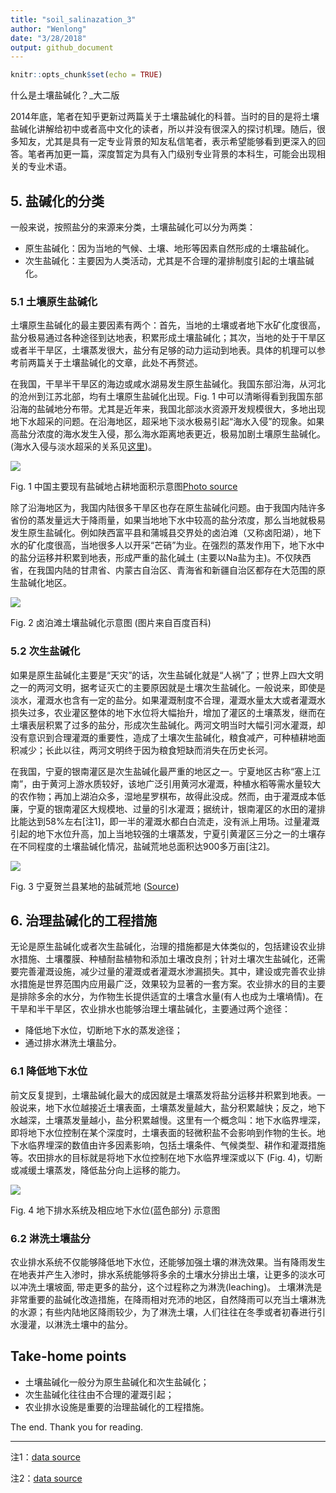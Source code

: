 ```yaml
---
title: "soil_salinazation_3"
author: "Wenlong"
date: "3/28/2018"
output: github_document
---
```


```r
knitr::opts_chunk$set(echo = TRUE)
```

什么是土壤盐碱化？_大二版

2014年底，笔者在知乎更新过两篇关于土壤盐碱化的科普。当时的目的是将土壤盐碱化讲解给初中或者高中文化的读者，所以并没有很深入的探讨机理。随后，很多知友，尤其是具有一定专业背景的知友私信笔者，表示希望能够看到更深入的回答。笔者再加更一篇，深度暂定为具有入门级别专业背景的本科生，可能会出现相关的专业术语。

## 5. 盐碱化的分类

一般来说，按照盐分的来源来分类，土壤盐碱化可以分为两类：

* 原生盐碱化：因为当地的气候、土壤、地形等因素自然形成的土壤盐碱化。
* 次生盐碱化：主要因为人类活动，尤其是不合理的灌排制度引起的土壤盐碱化。

### 5.1 土壤原生盐碱化

土壤原生盐碱化的最主要因素有两个：首先，当地的土壤或者地下水矿化度很高，盐分极易通过各种途径到达地表，积累形成土壤盐碱化；其次，当地的处于干旱区或者半干旱区，土壤蒸发很大，盐分有足够的动力运动到地表。具体的机理可以参考前两篇关于土壤盐碱化的文章，此处不再赘述。

在我国，干旱半干旱区的海边或咸水湖易发生原生盐碱化。我国东部沿海，从河北的沧州到江苏北部，均有土壤原生盐碱化出现。Fig. 1 中可以清晰得看到我国东部沿海的盐碱地分布带。尤其是近年来，我国北部淡水资源开发规模很大，多地出现地下水超采的问题。在沿海地区，超采地下淡水极易引起“海水入侵”的现象。如果高盐分浓度的海水发生入侵，那么海水距离地表更近，极易加剧土壤原生盐碱化。(海水入侵与淡水超采的关系见[这里](https://www.zhihu.com/question/26041799/answer/31951011))。

![](http://ww2.sinaimg.cn/large/48d84e6fjw1eyleibd2n9j20ia0ge3z9.jpg)

Fig. 1 中国主要现有盐碱地占耕地面积示意图[Photo source](http://blog.sina.com.cn/s/blog_48d84e6f0102vwv3.html)


除了沿海地区为，我国内陆很多干旱区也存在原生盐碱化问题。由于我国内陆许多省份的蒸发量远大于降雨量，如果当地地下水中较高的盐分浓度，那么当地就极易发生原生盐碱化。例如陕西富平县和蒲城县交界处的卤泊滩（又称卤阳湖），地下水的矿化度很高，当地很多人以开采“芒硝”为业。在强烈的蒸发作用下，地下水中的盐分运移并积累到地表，形成严重的盐化碱土 (主要以Na盐为主)。不仅陕西省，在我国内陆的甘肃省、内蒙古自治区、青海省和新疆自治区都存在大范围的原生盐碱化地区。

![](https://gss2.bdstatic.com/-fo3dSag_xI4khGkpoWK1HF6hhy/baike/c0%3Dbaike92%2C5%2C5%2C92%2C30/sign=a64f93352df5e0fefa1581533d095fcd/eac4b74543a9822699acb70b8a82b9014a90eba9.jpg)

Fig. 2 卤泊滩土壤盐碱化示意图 (图片来自百度百科)

### 5.2 次生盐碱化

如果是原生盐碱化主要是“天灾”的话，次生盐碱化就是“人祸”了；世界上四大文明之一的两河文明，据考证灭亡的主要原因就是土壤次生盐碱化。一般说来，即使是淡水，灌溉水也含有一定的盐分。如果灌溉制度不合理，灌溉水量太大或者灌溉水损失过多，农业灌区整体的地下水位将大幅抬升，增加了灌区的土壤蒸发，继而在土壤表层积累了过多的盐分，形成次生盐碱化。两河文明当时大幅引河水灌溉，却没有意识到合理灌溉的重要性，造成了土壤次生盐碱化，粮食减产，可种植耕地面积减少；长此以往，两河文明终于因为粮食短缺而消失在历史长河。

在我国，宁夏的银南灌区是次生盐碱化最严重的地区之一。宁夏地区古称“塞上江南”，由于黄河上游水质较好，该地广泛引用黄河水灌溉，种植水稻等需水量较大的农作物；再加上湖泊众多，湿地星罗棋布，故得此没成。然而，由于灌溉成本低廉，宁夏的银南灌区大规模地、过量的引水灌溉；据统计，银南灌区的水田的灌排比能达到58%左右[注1]，即一半的灌溉水都白白流走，没有派上用场。过量灌溉引起的地下水位升高，加上当地较强的土壤蒸发，宁夏引黄灌区三分之一的土壤存在不同程度的土壤盐碱化情况，盐碱荒地总面积达900多万亩[注2]。

![](http://nx.people.com.cn/NMediaFile/2014/0512/LOCAL201405120830000241639969403.jpg)

Fig. 3 宁夏贺兰县某地的盐碱荒地 ([Source](http://nx.people.com.cn/n/2014/0512/c192482-21183549.html))

## 6. 治理盐碱化的工程措施

无论是原生盐碱化或者次生盐碱化，治理的措施都是大体类似的，包括建设农业排水措施、土壤覆膜、种植耐盐植物和添加土壤改良剂；针对土壤次生盐碱化，还需要完善灌溉设施，减少过量的灌溉或者灌溉水渗漏损失。其中，建设或完善农业排水措施是世界范围内应用最广泛，效果较为显著的一套方案。农业排水的目的主要是排除多余的水分，为作物生长提供适宜的土壤含水量(有人也成为土壤墒情)。在干旱和半干旱区，农业排水也能够治理土壤盐碱化，主要通过两个途径：

* 降低地下水位，切断地下水的蒸发途径；
* 通过排水淋洗土壤盐分。

### 6.1 降低地下水位

前文反复提到，土壤盐碱化最大的成因就是土壤蒸发将盐分运移并积累到地表。一般说来，地下水位越接近土壤表面，土壤蒸发量越大，盐分积累越快；反之，地下水越深，土壤蒸发量越小，盐分积累越慢。这里有一个概念叫：地下水临界埋深，即将地下水位控制在某个深度时，土壤表面的轻微积盐不会影响到作物的生长。地下水临界埋深的数值由许多因素影响，包括土壤条件、气候类型、耕作和灌溉措施等。农田排水的目标就是将地下水位控制在地下水临界埋深或以下 (Fig. 4)，切断或减缓土壤蒸发，降低盐分向上运移的能力。

![](https://www.egr.msu.edu/bae/water/sites/default/files/content/images/Agricultural_Drainage/Figure%202.jpg)

Fig. 4 地下排水系统及相应地下水位(蓝色部分) 示意图

### 6.2 淋洗土壤盐分

农业排水系统不仅能够降低地下水位，还能够加强土壤的淋洗效果。当有降雨发生在地表并产生入渗时，排水系统能够将多余的土壤水分排出土壤，让更多的淡水可以冲洗土壤坡面, 带走更多的盐分，这个过程称之为淋洗(leaching)。 土壤淋洗是非常重要的盐碱化改造措施，在降雨相对充沛的地区，自然降雨可以充当土壤淋洗的水源；有些内陆地区降雨较少，为了淋洗土壤，人们往往在冬季或者初春进行引水漫灌，以淋洗土壤中的盐分。

## Take-home points

* 土壤盐碱化一般分为原生盐碱化和次生盐碱化；
* 次生盐碱化往往由不合理的灌溉引起；
* 农业排水设施是重要的治理盐碱化的工程措施。

The end.  Thank you for reading. 

---

注1：[data source](file:///Users/yingxigeng/Downloads/%E5%AE%81%E5%A4%8F%E9%93%B6%E5%8D%97%E7%81%8C%E5%8C%BA%E6%8E%92%E6%B0%B4%E7%8E%B0%E7%8A%B6%E5%88%86%E6%9E%90%E5%8F%8A%E8%AE%A1%E7%AE%97.pdf)

注2：[data source](http://3w.xjlas.ac.cn/Item/6735.aspx)




